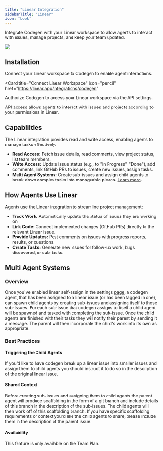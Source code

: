 ```yaml
---
title: "Linear Integration"
sidebarTitle: "Linear"
icon: "book"
---
```


Integrate Codegen with your Linear workspace to allow agents to interact with issues, manage projects, and keep your team updated.

<img src="/images/linear.png" />

## Installation

Connect your Linear workspace to Codegen to enable agent interactions.

<Card
  title="Connect Linear Workspace"
  icon="pencil"
  href="https://linear.app/integrations/codegen"
>
  Authorize Codegen to access your Linear workspace via the API settings.
</Card>

<Note>
  API access allows agents to interact with issues and projects according
  to your permissions in Linear.
</Note>

## Capabilities

The Linear integration provides read and write access, enabling agents to manage tasks effectively:

- **Read Access:** Fetch issue details, read comments, view project status, list team members.
- **Write Access:** Update issue status (e.g., to "In Progress", "Done"), add comments, link GitHub PRs to issues, create new issues, assign tasks.
- **Multi Agent Systems:** Create sub-issues and assign child agents to break down complex tasks into manageable pieces. [Learn more](#multi-agent-systems).

## How Agents Use Linear

Agents use the Linear integration to streamline project management:

- **Track Work:** Automatically update the status of issues they are working on.
- **Link Code:** Connect implemented changes (GitHub PRs) directly to the relevant Linear issue.
- **Provide Updates:** Post comments on issues with progress reports, results, or questions.
- **Create Tasks:** Generate new issues for follow-up work, bugs discovered, or sub-tasks.

## Multi Agent Systems

### Overview

Once you've enabled linear self-assign in the settings [page](https://www.chadcode.sh/settings/permissions), a codegen agent, that has been assigned to a linear issue (or has been tagged in one), can spawn child agents
by creating sub-issues and assigning itself to those sub-issues. For each sub-issue that codegen assigns to itself a child agent will be spawned and tasked with completing the sub-issue. Once the child agents are
finished with their tasks they will notify their parent by sending it a message. The parent will then incorporate the child's work into its own as appropriate. 

### Best Practices

#### Triggering the Child Agents

If you'd like to have codegen break up a linear issue into smaller issues and assign them to child agents you should instruct it to do so in the
description of the original linear issue.

#### Shared Context

Before creating sub-issues and assigning them to child agents the parent agent will produce scaffolding in the form of a git branch and include details
of this branch in the description of the sub-issues. The child agents will then work off of this scaffolding branch. If you have specific scaffolding requirements
or context you'd like the child agents to share, please include them in the description of the parent issue.

#### Availability

This feature is only available on the Team Plan.

